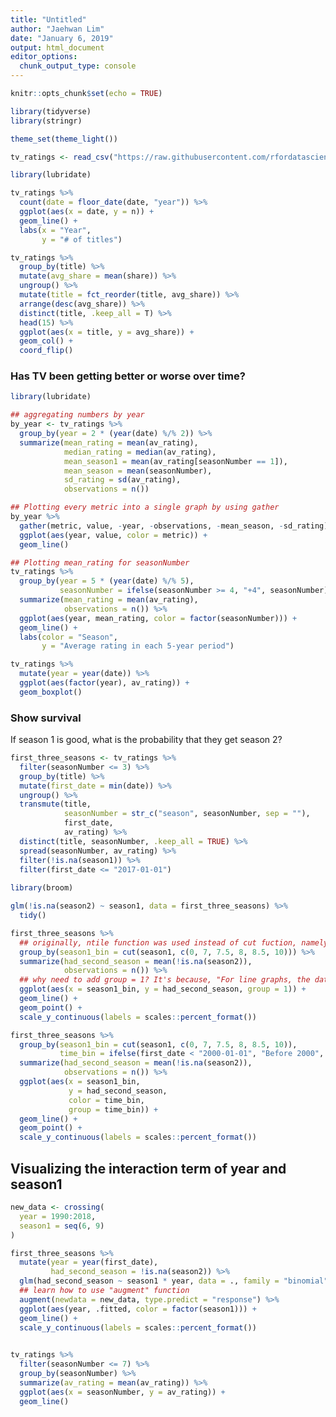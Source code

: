 ```yaml
---
title: "Untitled"
author: "Jaehwan Lim"
date: "January 6, 2019"
output: html_document
editor_options: 
  chunk_output_type: console
---
```


```r
knitr::opts_chunk$set(echo = TRUE)

library(tidyverse)
library(stringr)

theme_set(theme_light())

tv_ratings <- read_csv("https://raw.githubusercontent.com/rfordatascience/tidytuesday/9749b0ef5c5f6690df98fb5bdbbec57e01c35bd5/data/2019/2019-01-08/IMDb_Economist_tv_ratings.csv")

```

```r
library(lubridate)

tv_ratings %>% 
  count(date = floor_date(date, "year")) %>% 
  ggplot(aes(x = date, y = n)) +
  geom_line() + 
  labs(x = "Year", 
       y = "# of titles")

tv_ratings %>% 
  group_by(title) %>% 
  mutate(avg_share = mean(share)) %>% 
  ungroup() %>% 
  mutate(title = fct_reorder(title, avg_share)) %>% 
  arrange(desc(avg_share)) %>% 
  distinct(title, .keep_all = T) %>% 
  head(15) %>% 
  ggplot(aes(x = title, y = avg_share)) + 
  geom_col() + 
  coord_flip()
```

### Has TV been getting better or worse over time? 

```r
library(lubridate)

## aggregating numbers by year
by_year <- tv_ratings %>% 
  group_by(year = 2 * (year(date) %/% 2)) %>% 
  summarize(mean_rating = mean(av_rating), 
            median_rating = median(av_rating),
            mean_season1 = mean(av_rating[seasonNumber == 1]), 
            mean_season = mean(seasonNumber),
            sd_rating = sd(av_rating), 
            observations = n()) 

## Plotting every metric into a single graph by using gather
by_year %>% 
  gather(metric, value, -year, -observations, -mean_season, -sd_rating) %>% 
  ggplot(aes(year, value, color = metric)) +
  geom_line() 

## Plotting mean_rating for seasonNumber
tv_ratings %>% 
  group_by(year = 5 * (year(date) %/% 5), 
           seasonNumber = ifelse(seasonNumber >= 4, "+4", seasonNumber)) %>%
  summarize(mean_rating = mean(av_rating), 
            observations = n()) %>% 
  ggplot(aes(year, mean_rating, color = factor(seasonNumber))) +
  geom_line() + 
  labs(color = "Season", 
       y = "Average rating in each 5-year period")

tv_ratings %>% 
  mutate(year = year(date)) %>% 
  ggplot(aes(factor(year), av_rating)) +
  geom_boxplot() 

```

### Show survival
If season 1 is good, what is the probability that they get season 2?

```r
first_three_seasons <- tv_ratings %>% 
  filter(seasonNumber <= 3) %>% 
  group_by(title) %>% 
  mutate(first_date = min(date)) %>% 
  ungroup() %>% 
  transmute(title, 
            seasonNumber = str_c("season", seasonNumber, sep = ""), 
            first_date,
            av_rating) %>% 
  distinct(title, seasonNumber, .keep_all = TRUE) %>% 
  spread(seasonNumber, av_rating) %>% 
  filter(!is.na(season1)) %>% 
  filter(first_date <= "2017-01-01")
  
library(broom)

glm(!is.na(season2) ~ season1, data = first_three_seasons) %>% 
  tidy()

```

```r
first_three_seasons %>% 
  ## originally, ntile function was used instead of cut fuction, namely, group_by(ntile(season1, 5))
  group_by(season1_bin = cut(season1, c(0, 7, 7.5, 8, 8.5, 10))) %>% 
  summarize(had_second_season = mean(!is.na(season2)), 
            observations = n()) %>% 
  ## why need to add group = 1? It's because, "For line graphs, the data points must be grouped so that it knows which points to connect. In this case, it is simple -- all points should be connected, so group=1. When more variables are used and multiple lines are drawn, the grouping for lines is usually done by variable."
  ggplot(aes(x = season1_bin, y = had_second_season, group = 1)) +
  geom_line() +
  geom_point() +
  scale_y_continuous(labels = scales::percent_format())

first_three_seasons %>% 
  group_by(season1_bin = cut(season1, c(0, 7, 7.5, 8, 8.5, 10)), 
           time_bin = ifelse(first_date < "2000-01-01", "Before 2000", "After 2000")) %>% 
  summarize(had_second_season = mean(!is.na(season2)), 
            observations = n()) %>% 
  ggplot(aes(x = season1_bin, 
             y = had_second_season, 
             color = time_bin, 
             group = time_bin)) +
  geom_line() +
  geom_point() +
  scale_y_continuous(labels = scales::percent_format())

```

## Visualizing the interaction term of year and season1

```r


new_data <- crossing(
  year = 1990:2018, 
  season1 = seq(6, 9)
)

first_three_seasons %>% 
  mutate(year = year(first_date), 
         had_second_season = !is.na(season2)) %>% 
  glm(had_second_season ~ season1 * year, data = ., family = "binomial") %>% 
  ## learn how to use "augment" function
  augment(newdata = new_data, type.predict = "response") %>% 
  ggplot(aes(year, .fitted, color = factor(season1))) +
  geom_line() + 
  scale_y_continuous(labels = scales::percent_format())
  


```

```r
tv_ratings %>%
  filter(seasonNumber <= 7) %>% 
  group_by(seasonNumber) %>% 
  summarize(av_rating = mean(av_rating)) %>% 
  ggplot(aes(x = seasonNumber, y = av_rating)) +
  geom_line()


```


